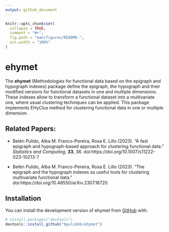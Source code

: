 ```yaml
---
output: github_document
---
```


<!-- README.md is generated from README.Rmd. Please edit that file -->

```r
knitr::opts_chunk$set(
  collapse = TRUE,
  comment = "#>",
  fig.path = "man/figures/README-",
  out.width = "100%"
)
```

# ehymet

<!-- badges: start -->
<!-- badges: end -->

The **ehymet** (Methodologies for functional data based on the epigraph and hypograph indexes) package define the epigraph, the hypograph and their modified versions for functional datasets in one and multiple dimensions. These indexes allow to transform a functional dataset into a multivariate one, where usual clustering techniques can be applied. This package implements EHyClus method for clustering functional data in one or multiple dimension.

## Related Papers:

- Belén Pulido, Alba M. Franco-Pereira, Rosa E. Lillo (2023).
  "A fast epigraph and hypograph-based approach for clustering functional data."
  _Statistics and Computing_, **33**, 36.
  doi:https://doi.org/10.1007/s11222-023-10213-7

- Belén Pulido, Alba M. Franco-Pereira, Rosa E. Lillo (2023).
  "The epigraph and the hypograph indexes as useful tools for clustering multivariate functional data."
  doi:https://doi.org/10.48550/arXiv.2307.16720

## Installation

You can install the development version of ehymet from [GitHub](https://github.com/) with:

``` r
# install.packages("devtools")
devtools::install_github("bpulidob/ehymet")
```


